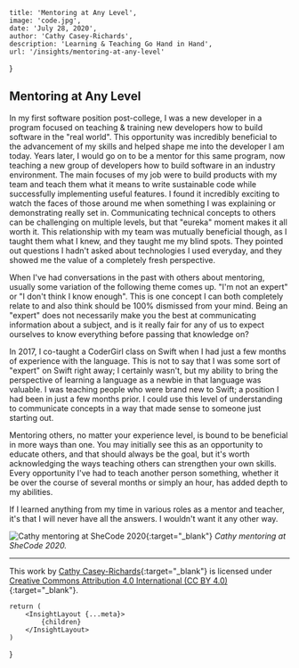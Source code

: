 
    title: 'Mentoring at Any Level',
    image: 'code.jpg',
    date: 'July 28, 2020',
    author: 'Cathy Casey-Richards',
    description: 'Learning & Teaching Go Hand in Hand',
    url: '/insights/mentoring-at-any-level'
}

## Mentoring at Any Level

In my first software position post-college, I was a new developer in a program focused on teaching & training new developers how to build software in the "real world". This opportunity was incredibly beneficial to the advancement of my skills and helped shape me into the developer I am today. Years later, I would go on to be a mentor for this same program, now teaching a new group of developers how to build software in an industry environment. The main focuses of my job were to build products with my team and teach them what it means to write sustainable code while successfully implementing useful features. I found it incredibly exciting to watch the faces of those around me when something I was explaining or demonstrating really set in. Communicating technical concepts to others can be challenging on multiple levels, but that "eureka" moment makes it all worth it. This relationship with my team was mutually beneficial though, as I taught them what I knew, and they taught me my blind spots. They pointed out questions I hadn't asked about technologies I used everyday, and they showed me the value of a completely fresh perspective. 

When I've had conversations in the past with others about mentoring, usually some variation of the following theme comes up. "I'm not an expert" or "I don't think I know enough". This is one concept I can both completely relate to and also think should be 100% dismissed from your mind. Being an "expert" does not necessarily make you the best at communicating information about a subject, and is it really fair for any of us to expect ourselves to know everything before passing that knowledge on?

In 2017, I co-taught a CoderGirl class on Swift when I had just a few months of experience with the language. This is not to say that I was some sort of "expert" on Swift right away; I certainly wasn't, but my ability to bring the perspective of learning a language as a newbie in that language was valuable. I was teaching people who were brand new to Swift; a position I had been in just a few months prior. I could use this level of understanding to communicate concepts in a way that made sense to someone just starting out. 

Mentoring others, no matter your experience level, is bound to be beneficial in more ways than one. You may initially see this as an opportunity to educate others, and that should always be the goal, but it's worth acknowledging the ways teaching others can strengthen your own skills. Every opportunity I've had to teach another person something, whether it be over the course of several months or simply an hour, has added depth to my abilities. 

If I learned anything from my time in various roles as a mentor and teacher, it's that I will never have all the answers. I wouldn't want it any other way. 

![Cathy mentoring at SheCode 2020](/assets/insights/2020-07-28-mentoring-at-any-level/she-code-2020.jpg){:target="_blank"}
*Cathy mentoring at SheCode 2020.*

***

This work by [Cathy Casey-Richards](https://www.cathyc93.com/){:target="_blank"} is licensed under [Creative Commons Attribution 4.0 International (CC BY 4.0)](https://creativecommons.org/licenses/by/4.0/){:target="_blank"}.

    return (
        <InsightLayout {...meta}>
            {children}
        </InsightLayout>
    )
}
